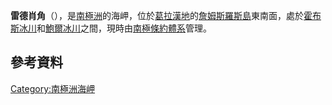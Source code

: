 '''雷德肖角'''（{{lang-en|Redshaw Point}}），是[[南極洲|南極洲]]的海岬，位於[[葛拉漢地|葛拉漢地]]的[[詹姆斯羅斯島|詹姆斯羅斯島]]東南面，處於[[霍布斯冰川_(詹姆斯羅斯島)|霍布斯冰川]]和[[鮑爾冰川|鮑爾冰川]]之間，現時由[[南極條約體系|南極條約體系]]管理。

==參考資料==
{{coord|64|19|S|57|22|W|display=title}}

{{DEFAULTSORT:Redshaw Point}}
[[Category:南極洲海岬|Category:南極洲海岬]]


{{JamesRossIsland-geo-stub}}